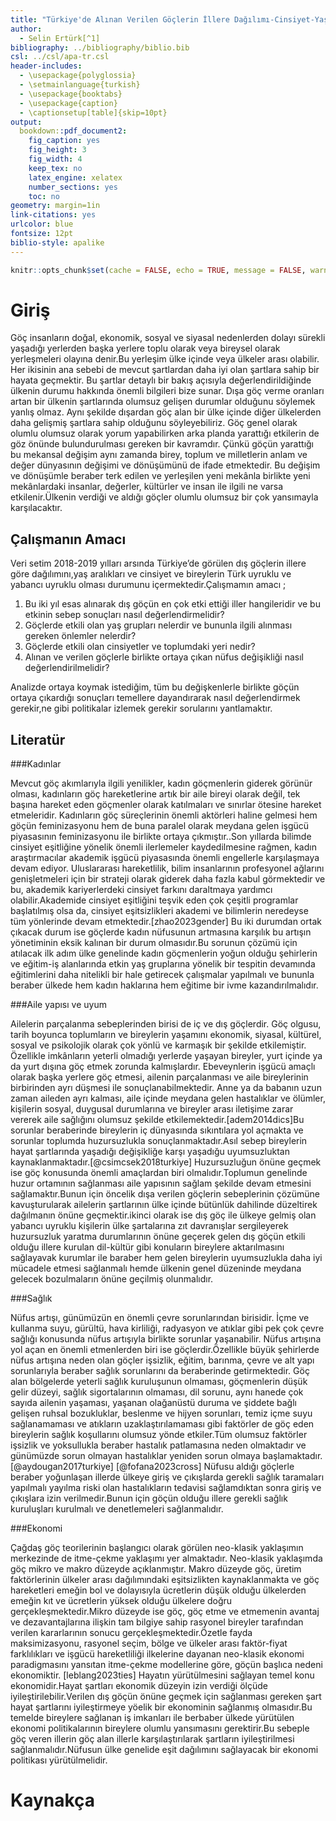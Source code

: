 ```yaml
---
title: "Türkiye'de Alınan Verilen Göçlerin İllere Dağılımı-Cinsiyet-Yaş-Uyruk İncelemesi "
author: 
  - Selin Ertürk[^1]
bibliography: ../bibliography/biblio.bib
csl: ../csl/apa-tr.csl
header-includes:
  - \usepackage{polyglossia}
  - \setmainlanguage{turkish}
  - \usepackage{booktabs}
  - \usepackage{caption} 
  - \captionsetup[table]{skip=10pt}
output:
  bookdown::pdf_document2:
    fig_caption: yes
    fig_height: 3
    fig_width: 4
    keep_tex: no
    latex_engine: xelatex
    number_sections: yes
    toc: no
geometry: margin=1in
link-citations: yes
urlcolor: blue
fontsize: 12pt
biblio-style: apalike
---
```


```r
knitr::opts_chunk$set(cache = FALSE, echo = TRUE, message = FALSE, warning = FALSE)
```

<!-- ======================================================================= -->

<!-- ============================== NOTLAR ================================= -->

<!-- ======================================================================= -->

# Giriş

Göç insanların doğal, ekonomik, sosyal ve siyasal nedenlerden dolayı sürekli yaşadığı yerlerden başka yerlere toplu olarak veya bireysel olarak yerleşmeleri olayına denir.Bu yerleşim ülke içinde veya ülkeler arası olabilir. Her ikisinin ana sebebi de mevcut şartlardan daha iyi olan şartlara sahip bir hayata geçmektir. Bu şartlar detaylı bir bakış açısıyla değerlendirildiğinde ülkenin durumu hakkında önemli bilgileri bize sunar. Dışa göç verme oranları artan bir ülkenin şartlarında olumsuz gelişen durumlar olduğunu söylemek yanlış olmaz. Aynı şekilde dışardan göç alan bir ülke içinde diğer ülkelerden daha gelişmiş şartlara sahip olduğunu söyleyebiliriz. Göç genel olarak olumlu olumsuz olarak yorum yapabilirken arka planda yarattığı etkilerin de göz önünde bulundurulması gereken bir kavramdır. Çünkü göçün yarattığı bu mekansal değişim aynı zamanda birey, toplum ve milletlerin anlam ve değer dünyasının değişimi ve dönüşümünü de ifade etmektedir. Bu değişim ve dönüşümle beraber terk edilen ve yerleşilen yeni mekânla birlikte yeni mekânlardaki insanlar, değerler, kültürler ve insan ile ilgili ne varsa etkilenir.Ülkenin verdiği ve aldığı göçler olumlu olumsuz bir çok yansımayla karşılacaktır.

## Çalışmanın Amacı

Veri setim 2018-2019 yılları arsında Türkiye'de görülen dış göçlerin illere göre dağılımını,yaş aralıkları ve cinsiyet ve bireylerin Türk uyruklu ve yabancı uyruklu olması durumunu içermektedir.Çalışmamın amacı ;

1.  Bu iki yıl esas alınarak dış göçün en çok etki ettiği iller hangileridir ve bu etkinin sebep sonuçları nasıl değerlendirmelidir?
2.  Göçlerde etkili olan yaş grupları nelerdir ve bununla ilgili alınması gereken önlemler nelerdir?
3.  Göçlerde etkili olan cinsiyetler ve toplumdaki yeri nedir?
4.  Alınan ve verilen göçlerle birlikte ortaya çıkan nüfus değişikliği nasıl değerlendirilmelidir?

Analizde ortaya koymak istediğim, tüm bu değişkenlerle birlikte göçün ortaya çıkardığı sonuçları temellere dayandırarak nasıl değerlendirmek gerekir,ne gibi politikalar izlemek gerekir sorularını yantlamaktır.

## Literatür

###Kadınlar

Mevcut göç akımlarıyla ilgili yenilikler, kadın göçmenlerin giderek görünür olması, kadınların göç hareketlerine artık bir aile bireyi olarak değil, tek başına hareket eden göçmenler olarak katılmaları ve sınırlar ötesine hareket etmeleridir. Kadınların göç süreçlerinin önemli aktörleri haline gelmesi hem göçün feminizasyonu hem de buna paralel olarak meydana gelen işgücü piyasasının feminizasyonu ile birlikte ortaya çıkmıştır..Son yıllarda bilimde cinsiyet eşitliğine yönelik önemli ilerlemeler kaydedilmesine rağmen, kadın araştırmacılar akademik işgücü piyasasında önemli engellerle karşılaşmaya devam ediyor. Uluslararası hareketlilik, bilim insanlarının profesyonel ağlarını genişletmeleri için bir strateji olarak giderek daha fazla kabul görmektedir ve bu, akademik kariyerlerdeki cinsiyet farkını daraltmaya yardımcı olabilir.Akademide cinsiyet eşitliğini teşvik eden çok çeşitli programlar başlatılmış olsa da, cinsiyet eşitsizlikleri akademi ve bilimlerin neredeyse tüm yönlerinde devam etmektedir.[zhao2023gender] Bu iki durumdan ortak çıkacak durum ise göçlerde kadın nüfusunun artmasına karşılık bu artışın yönetiminin eksik kalınan bir durum olmasıdır.Bu sorunun çözümü için atılacak ilk adım ülke genelinde kadın göçmenlerin yoğun olduğu şehirlerin ve eğitim-iş alanlarında etkin yaş gruplarına yönelik bir tespitin devamında eğitimlerini daha nitelikli bir hale getirecek çalışmalar yapılmalı ve bununla beraber ülkede hem kadın haklarına hem eğitime bir ivme kazandırılmalıdır.

###Aile yapısı ve uyum

Ailelerin parçalanma sebeplerinden birisi de iç ve dış göçlerdir. Göç olgusu, tarih boyunca toplumların ve bireylerin yaşamını ekonomik, siyasal, kültürel, sosyal ve psikolojik olarak çok yönlü ve karmaşık bir şekilde etkilemiştir. Özellikle imkânların yeterli olmadığı yerlerde yaşayan bireyler, yurt içinde ya da yurt dışına göç etmek zorunda kalmışlardır. Ebeveynlerin işgücü amaçlı olarak başka yerlere göç etmesi, ailenin parçalanması ve aile bireylerinin birbirinden ayrı düşmesi ile sonuçlanabilmektedir. Anne ya da babanın uzun zaman aileden ayrı kalması, aile içinde meydana gelen hastalıklar ve ölümler, kişilerin sosyal, duygusal durumlarına ve bireyler arası iletişime zarar vererek aile sağlığını olumsuz şekilde etkilemektedir.[adem2014dics]Bu sorunlar beraberinde bireylerin iç dünyasında sıkıntılara yol açmakta ve sorunlar toplumda huzursuzlukla sonuçlanmaktadır.Asıl sebep bireylerin hayat şartlarında yaşadığı değişikliğe karşı yaşadığu uyumsuzluktan kaynaklanmaktadır.[@csimcsek2018turkiye] Huzursuzluğun önüne geçmek ise göç konusunda önemli amaçlardan biri olmalıdır.Toplumun genelinde huzur ortamının sağlanması aile yapısının sağlam şekilde devam etmesini sağlamaktır.Bunun için öncelik dışa verilen göçlerin sebeplerinin çözümüne kavuşturularak ailelerin şartlarının ülke içinde bütünlük dahilinde düzeltirek dağılmanın önüne geçmektir.ikinci olarak ise dış göç ile ülkeye gelmiş olan yabancı uyruklu kişilerin ülke şartalarına zıt davranışlar sergileyerek huzursuzluk yaratma durumlarının önüne geçerek gelen dış göçün etkili olduğu illere kurulan dil-kültür gibi konuların bireylere aktarılmasını sağlayavak kurumlar ile baraber hem gelen bireylerin uyumsuzlukla daha iyi mücadele etmesi sağlanmalı hemde ülkenin genel düzeninde meydana gelecek bozulmaların önüne geçilmiş olunmalıdır.

###Sağlık

Nüfus artışı, günümüzün en önemli çevre sorunlarından birisidir. İçme ve kullanma suyu, gürültü, hava kirliliği, radyasyon ve atıklar gibi pek çok çevre sağlığı konusunda nüfus artışıyla birlikte sorunlar yaşanabilir. Nüfus artışına yol açan en önemli etmenlerden biri ise göçlerdir.Özellikle büyük şehirlerde nüfus artışına neden olan göçler işsizlik, eğitim, barınma, çevre ve alt yapı sorunlarıyla beraber sağlık sorunlarını da beraberinde getirmektedir. Göç alan bölgelerde yeterli sağlık kuruluşunun olmaması, göçmenlerin düşük gelir düzeyi, sağlık sigortalarının olmaması, dil sorunu, aynı hanede çok sayıda ailenin yaşaması, yaşanan olağanüstü duruma ve şiddete bağlı gelişen ruhsal bozukluklar, beslenme ve hijyen sorunları, temiz içme suyu sağlanamaması ve atıkların uzaklaştırılamaması gibi faktörler de göç eden bireylerin sağlık koşullarını olumsuz yönde etkiler.Tüm olumsuz faktörler işsizlik ve yoksullukla beraber hastalık patlamasına neden olmaktadır ve günümüzde sorun olmayan hastalıklar yeniden sorun olmaya başlamaktadır. [@aydougan2017turkiye] [@fofana2023cross] Nüfusu aldığı göçlerle beraber yoğunlaşan illerde ülkeye giriş ve çıkışlarda gerekli sağlık taramaları yapılmalı yayılma riski olan hastalıkların tedavisi sağlamdıktan sonra giriş ve çıkışlara izin verilmedir.Bunun için göçün olduğu illere gerekli sağlık kuruluşları kurulmalı ve denetlemeleri sağlanmalıdır.

###Ekonomi

Çağdaş göç teorilerinin başlangıcı olarak görülen neo-klasik yaklaşımın merkezinde de itme-çekme yaklaşımı yer almaktadır. Neo-klasik yaklaşımda göç mikro ve makro düzeyde açıklanmıştır. Makro düzeyde göç, üretim faktörlerinin ülkeler arası dağılımındaki eşitsizlikten kaynaklanmakta ve göç hareketleri emeğin bol ve dolayısıyla ücretlerin düşük olduğu ülkelerden emeğin kıt ve ücretlerin yüksek olduğu ülkelere doğru gerçekleşmektedir.Mikro düzeyde ise göç, göç etme ve etmemenin avantaj ve dezavantajlarına ilişkin tam bilgiye sahip rasyonel bireyler tarafından verilen kararlarının sonucu gerçekleşmektedir.Özetle fayda maksimizasyonu, rasyonel seçim, bölge ve ülkeler arası faktör-fiyat farklılıkları ve işgücü hareketliliği ilkelerine dayanan neo-klasik ekonomi paradigmasını yansıtan itme-çekme modellerine göre, göçün başlıca nedeni ekonomiktir. [leblang2023ties] Hayatın yürütülmesini sağlayan temel konu ekonomidir.Hayat şartları ekonomik düzeyin izin verdiği ölçüde iyileştirilebilir.Verilen dış göçün önüne geçmek için sağlanması gereken şart hayat şartlarını iyileştirmeye yöelik bir ekonominin sağlanmış olmasıdır.Bu temelde bireylere sağlanan iş imkanları ile berbaber ülkede yürütülen ekonomi politikalarının bireylere olumlu yansımasını gerektirir.Bu sebeple göç veren illerin göç alan illerle karşılaştırılarak şartların iyileştirilmesi sağlanmalıdır.Nüfusun ülke genelide eşit dağılımını sağlayacak bir ekonomi politikası yürütülmelidir.

\newpage

# Kaynakça {#references}

::: {#refs}
:::
